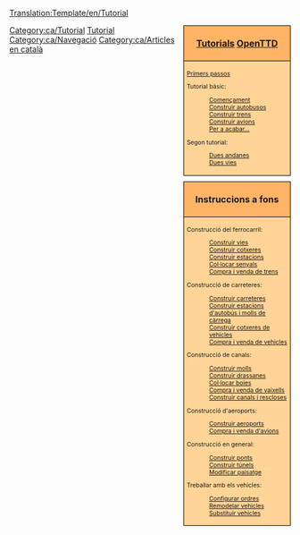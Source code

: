 <noinclude>[[Translation:Template/en/Tutorial]]{{en/-}}</noinclude>
<!--
NOTA:
Els aqüeductes han d’anar per davall dels 'ponts' (amb un enllaç des de les rescloses als canals), ja que els aqüeductes són de fet, ponts, però per als barcos.
Possibles futurs tutorials sense fer en llista:
-Multiestacions
--><div style="float:right; padding-left:12px; background:none;">
<div style="width:180px; border:1px solid #000000; background:#ffb466; padding:5px; -moz-border-radius-topleft:5px; -moz-border-radius-topright:5px; font-size: 12pt;">
<center><strong><font size="3">[[Main/ca/Tutorial|Tutorials]] [[Main/ca/OpenTTD|OpenTTD]]</font></strong></center>
</div>
<div style="width:180px;  border:1px solid black; border-top-width: 0px; background:#ffd496; padding:5px; font-size: 8pt;">
[[Main/ca/Primers passos|Primers passos]]

Tutorial bàsic:
:[[Main/ca/Tutorial|Començament]]
:[[Main/ca/Tutorial/Autobusos|Construir autobusos]]
:[[Main/ca/Tutorial/Trens|Construir trens]]
:[[Main/ca/Tutorial/Avions|Construir avions]]
:[[Main/ca/Tutorial/Final|Per a acabar...]]
Segon tutorial:
:[[Main/ca/Tutorial/Dues andanes|Dues andanes]]
:[[Main/ca/Tutorial/Dues vies|Dues vies]]

</div>

<div style="width:180px; border:1px solid #000000; background:#ffb466; padding:5px; font-size: 12pt; margin-top: 10px;">
<center><strong><font size="3">Instruccions a fons</font></strong></center>
</div>
<div style="width:180px;  border:1px solid black; border-top-width: 0px; background:#ffd496; padding:5px; -moz-border-radius-bottomleft:5px; -moz-border-radius-bottomright:8px; font-size: 8pt;">
<span style="font-weight:bold;">

Construcció del ferrocarril:
:[[Main/ca/Construir vies|Construir vies]]
:[[Main/ca/Construir cotxeres|Construir cotxeres]]
:[[Main/ca/Construir estacions de tren|Construir estacions]]
:[[Main/ca/Col·locar senyals|Col·locar senyals]]
:[[Main/ca/Compra de trens|Compra i venda de trens]]

Construcció de carreteres:
:[[Main/ca/Construir carreteres|Construir carreteres]]
:[[Main/ca/Construir estacions d'autobús i molls de càrrega|Construir estacions d'autobús i molls de càrrega]]
:[[Main/ca/Construir cotxeres de vehicles|Construir cotxeres de vehicles]]
:[[Main/ca/Compra de vehicles|Compra i venda de vehicles]]

Construcció de canals:
:[[Main/ca/Construir molls|Construir molls]]
:[[Main/ca/Construir drassanes|Construir drassanes]]
:[[Main/ca/Col·locar boies|Col·locar boies]]
:[[Main/ca/Compra de vaixells|Compra i venda de vaixells]]
:[[Main/ca/Construir canals|Construir canals i rescloses]]

Construcció d'aeroports:
:[[Main/ca/Construir aeroports|Construir aeroports]]
:[[Main/ca/Compra d'avions|Compra i venda d'avions]]

Construcció en general:
:[[Main/ca/Construir ponts|Construir ponts]]
:[[Main/ca/Túnels|Construir túnels]]
:[[Main/ca/Paisatge|Modificar paisatge]]

Treballar amb els vehicles:
:[[Main/ca/Ordres|Configurar ordres]]
:[[Main/ca/Remodelar vehicles|Remodelar vehicles]]
:[[Main/ca/Substituir vehicles|Substituir vehicles]]

</span>
</div>
</div><includeonly>[[Category:ca/Tutorial]]</includeonly><noinclude>
[[Category:ca/Plantilles|Tutorial]][[Category:ca/Navegació]][[Category:ca/Articles en català]]
</noinclude>